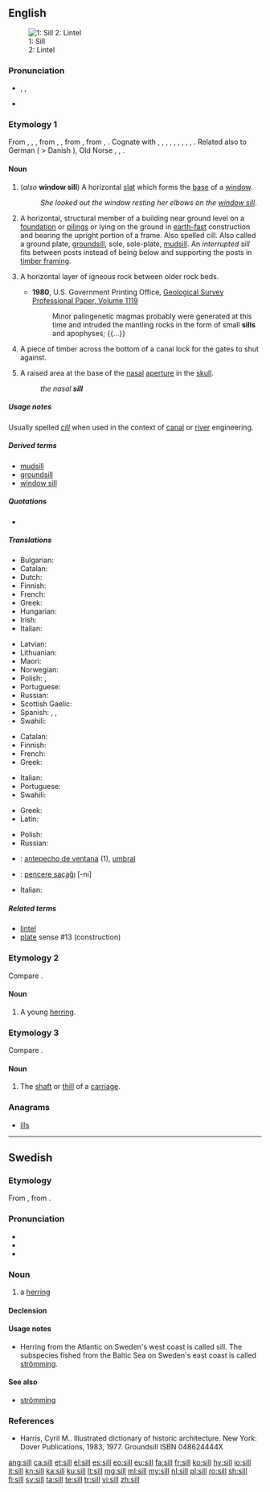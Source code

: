 ==English==
[[Image:Sill (PSF).png|thumb|1: Sill <br> 2: Lintel]]

===Pronunciation===
* {{enPR|sĭl}}, {{IPA|/sɪl/|lang=en}},
* {{rhymes|ɪl|lang=en}}

===Etymology 1===
From {{etyl|enm|en}} {{term|sille|lang=enm}}, {{term|selle|lang=enm}}, {{term|sulle|sülle|lang=enm}}, from {{etyl|ang|en}} {{term|syll|lang=ang}}, {{term|syl||sill, threshold, foundation, base, basis|lang=ang}}, from {{etyl|gem-pro|en}} {{m|gem-pro|*sulī||bar, sill}}, from {{etyl|ine-pro|en}} {{m|ine-pro|*sel-}}, {{m|ine-pro|*swel-||beam, board, frame, threshold}}. Cognate with {{etyl|sco|-}} {{term|sil|lang=sco}}, {{term|sill||balk, beam, floor, sill|lang=sco}}, {{etyl|nl|-}} {{term|zul||sill|lang=nl}}, {{etyl|nds|-}} {{term|Sull|lang=nds}}, {{term|Sülle||threshold, ramp, sill|lang=gml}}, {{etyl|da|-}} {{term|syld||base of a framework building|lang=da}}, {{etyl|sv|-}} {{term|syll||joist, cross-tie|lang=sv}}, {{etyl|no|-}} {{term|syll|lang=no}}, {{etyl|is|-}} {{term|syll|lang=is}}, {{term|sylla||sill|lang=is}}. Related also to German {{term|Schwelle|lang=de}} ( > Danish {{term|svelle|lang=da}}), Old Norse {{term|svill|lang=non}}, {{etyl|la|-}} {{term|silva||wood, forest|lang=la}}, {{etyl|grc|-}} {{m|grc|ὕλη}}.

====Noun====
{{en-noun}}

# {{context|architecture|lang=en}} (''also'' '''window sill''') A horizontal [[slat]] which forms the [[base]] of a [[window]].
#: ''She looked out the window resting her elbows on the [[window sill]]''.
# {{context|construction|lang=en}} A horizontal, structural member of a building near ground level on a [[foundation]] or [[piling]]s or lying on the ground in [[earth-fast]] construction and bearing the upright portion of a frame. Also spelled cill. Also called a ground plate, [[groundsill]], sole, sole-plate, [[mudsill]]. An ''interrupted sill'' fits between posts instead of being below and supporting the posts in [[timber framing]].
# {{context|geology|lang=en}} A horizontal layer of igneous rock between older rock beds.
#* '''1980''', U.S. Government Printing Office, [http://books.google.ru/books?id=hrNUAAAAYAAJ&lpg=SL2-PA6&ots=pekQBN6spE&dq=apophysis%20rock&pg=SL2-PA6#v=snippet&q=apophyses&f=false Geological Survey Professional Paper, Volume 1119]
#*: Minor palingenetic magmas probably were generated at this time and intruded the mantling rocks in the form of small '''sills''' and apophyses; {{...}}
# A piece of timber across the bottom of a canal lock for the gates to shut against.
# {{context|anatomy|lang=en}} A raised area at the base of the [[nasal]] [[aperture]] in the [[skull]].
#: ''the nasal '''sill'''''

=====Usage notes=====
Usually spelled ''[[cill]]'' when used in the context of [[canal]] or [[river]] engineering.

=====Derived terms=====
* [[mudsill]]
* [[groundsill]]
* [[window sill]]

=====Quotations=====
* {{seeCites}}

=====Translations=====
{{trans-top|base of a window}}
* Bulgarian: {{t+|bg|перваз|m|tr=perváz|sc=Cyrl}}
* Catalan: {{t+|ca|ampit|m}}
* Dutch: {{t+|nl|vensterbank|f}}
* Finnish: {{t+|fi|ikkunalauta}}
* French: {{t+|fr|rebord|m}}
* Greek: {{t+|el|περβάζι|n}}
* Hungarian: {{t+|hu|párkány}}
* Irish: {{t|ga|tairseach|f}}
* Italian: {{t+|it|davanzale|m}}
{{trans-mid}}
* Latvian: {{t|lv|palodze}}
* Lithuanian: {{t|lt|palangė}}
* Maori: {{t|mi|pehipehi}}
* Norwegian: {{t+|no|vinduskarm|m}}
* Polish: {{t+|pl|parapet|m}}, {{t|pl|podokiennik|m}}
* Portuguese: {{t+|pt|parapeito|m}}
* Russian: {{t+|ru|подоконник|m|tr=podokónnik}}
* Scottish Gaelic: {{t|gd|sòla|f}}
* Spanish: {{t+|es|alféizar|m}}, {{t+|es|antepecho|m}}, {{t+|es|parapeto|m}}
* Swahili: {{t+|sw|bado}}
{{trans-bottom}}

{{trans-top|horizontal member bearing the upright portion of a frame}}
* Catalan: {{t|ca|llindar}}
* Finnish: {{t+|fi|palkki}}
* French: {{t+|fr|linteau|m}}
* Greek: {{t+|el|κατώφλι|n}}
{{trans-mid}}
* Italian: {{t|it|soletta|f}}
* Portuguese: {{t|pt|lintel|m}}
* Swahili: {{t+|sw|bado}}
{{trans-bottom}}

{{trans-top|layer of igneous rock}}
* Greek: {{t|el|στρωματοειδής φλέβα|f}}
* Latin: {{t|la|sillus|m}}
{{trans-mid}}
* Polish: {{t+|pl|sill|m}}
* Russian: {{t|ru|силл|m|tr=sill|sc=Cyrl}}
{{trans-bottom}}

{{checktrans-top}}
* {{ttbc|es}}: [[antepecho de ventana]] {{g|m}} (1), [[umbral]] {{g|m}}
* {{ttbc|tr}}: [[pencere saçaĝı]] [-nı]
* Italian: {{t-check|it|davanzale|m}}
{{trans-bottom}}

=====Related terms=====
* [[lintel]]
* [[plate]] sense #13 (construction)

===Etymology 2===
Compare {{term|sile|lang=en}}.

====Noun====
{{en-noun}}

# {{context|UK|lang=en}} A young [[herring]].

===Etymology 3===
Compare {{term|thill|lang=en}}.

====Noun====
{{en-noun}}

# The [[shaft]] or [[thill]] of a [[carriage]].

===Anagrams===
* [[ills#English|ills]]

----

==Swedish==

===Etymology===
From {{etyl|non|sv}} {{term|síld|lang=non}}, from {{etyl|gem-pro|sv}} {{m|gem-pro|*sīlą}}.

===Pronunciation===
* {{audio|Sv-en sill.ogg|audio|lang=sv}}
* {{audio|sv-sill.ogg|audio|lang=sv}}
* {{IPA|/sɪl/|lang=sv}}

===Noun===
{{sv-noun|c}}

# a [[herring]]

====Declension====
{{sv-noun-reg-ar}}

====Usage notes====
* Herring from the Atlantic on Sweden's west coast is called sill. The subspecies fished from the Baltic Sea on Sweden's east coast is called [[strömming]].

====See also====
* [[strömming]]

===References===
* Harris, Cyril M.. Illustrated dictionary of historic architecture. New York: Dover Publications, 1983, 1977. Groundsill ISBN 048624444X

[[ang:sill]]
[[ca:sill]]
[[et:sill]]
[[el:sill]]
[[es:sill]]
[[eo:sill]]
[[eu:sill]]
[[fa:sill]]
[[fr:sill]]
[[ko:sill]]
[[hy:sill]]
[[io:sill]]
[[it:sill]]
[[kn:sill]]
[[ka:sill]]
[[ku:sill]]
[[lt:sill]]
[[mg:sill]]
[[ml:sill]]
[[my:sill]]
[[nl:sill]]
[[pl:sill]]
[[ro:sill]]
[[sh:sill]]
[[fi:sill]]
[[sv:sill]]
[[ta:sill]]
[[te:sill]]
[[tr:sill]]
[[vi:sill]]
[[zh:sill]]
